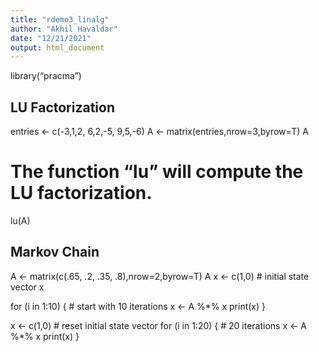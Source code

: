 ---
title: "rdemo3_linalg"
author: "Akhil Havaldar"
date: "12/21/2021"
output: html_document
---

library("pracma")

## LU Factorization

entries <- c(-3,1,2,
             6,2,-5,
             9,5,-6)
A <- matrix(entries,nrow=3,byrow=T)
A

# The function "lu" will compute the LU factorization.

lu(A)

## Markov Chain

A <- matrix(c(.65, .2, .35, .8),nrow=2,byrow=T)
A
x <- c(1,0)  # initial state vector
x

for (i in 1:10) { # start with 10 iterations
  x <- A %*% x
  print(x)
}

x <- c(1,0) # reset initial state vector
for (i in 1:20) { # 20 iterations
  x <- A %*% x
  print(x)
}

